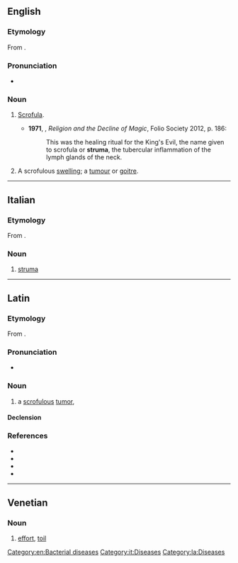 {{also|Struma}}
==English==

===Etymology===
From {{etyl|la|en}} {{m|la|struma|strūma}}.

===Pronunciation===
* {{a|UK}} {{IPA|en|/ˈstɹuːmə/}}

===Noun===
{{en-noun|~|s|strumae}}

# {{lb|en|pathology}} [[scrofula|Scrofula]].
#* '''1971''', {{w|Keith Thomas (historian)|Keith Thomas}}, ''Religion and the Decline of Magic'', Folio Society 2012, p. 186:
#*: This was the healing ritual for the King's Evil, the name given to scrofula or '''struma''', the tubercular inflammation of the lymph glands of the neck.
# {{lb|en|pathology}} A scrofulous [[swelling]]; a [[tumour]] or [[goitre]].

[[Category:en:Bacterial diseases]]

----

==Italian==

===Etymology===
From {{etyl|la|it}}.

===Noun===
{{it-noun|f}}

# [[#English|struma]]

[[Category:it:Diseases]]

----

==Latin==

===Etymology===
From {{m|la|struō}}.

===Pronunciation===
* {{la-IPA|strūma}}

===Noun===
{{la-noun|strūma<1>}}

# a [[scrofulous]] [[tumor]], {{l|en|struma}}

====Declension====
{{la-ndecl|strūma<1>}}

===References===
* {{R:L&S}}
* {{R:Elementary Lewis}}
* {{R:du Cange}}
* {{R:Gaffiot}}

[[Category:la:Diseases]]

----

==Venetian==

===Noun===
{{vec-noun|strum|f|a|e}}

# [[effort]], [[toil]]